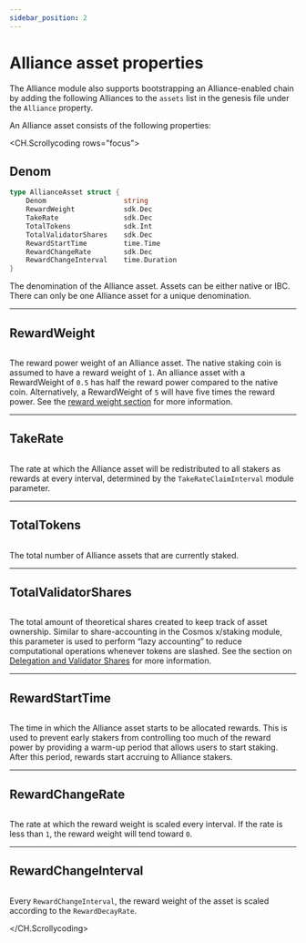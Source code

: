```yaml
---
sidebar_position: 2
---
```

# Alliance asset properties

The Alliance module also supports bootstrapping an Alliance-enabled chain by adding the following Alliances to the `assets` list in the genesis file under the `Alliance` property.

An Alliance asset consists of the following properties:

<CH.Scrollycoding rows="focus">

## Denom

```go AllianceAsset focus=2
type AllianceAsset struct {
    Denom                   string
    RewardWeight            sdk.Dec
    TakeRate                sdk.Dec
    TotalTokens             sdk.Int
    TotalValidatorShares    sdk.Dec
    RewardStartTime         time.Time
    RewardChangeRate	    sdk.Dec
    RewardChangeInterval    time.Duration                              
}

```

The denomination of the Alliance asset. Assets can be either native or IBC. There can only be one Alliance asset for a unique denomination.

---

## RewardWeight

```go AllianceAsset focus=3

```

The reward power weight of an Alliance asset. The native staking coin is assumed to have a reward weight of `1`. An alliance asset with a RewardWeight of `0.5` has half the reward power compared to the native coin. Alternatively, a RewardWeight of `5` will have five times the reward power. See the [reward weight section](../concepts/staking) for more information.

---

## TakeRate

```go AllianceAsset focus=4

```

The rate at which the Alliance asset will be redistributed to all stakers as rewards at every interval, determined by the `TakeRateClaimInterval` module parameter.

---

## TotalTokens

```go AllianceAsset focus=5

```

The total number of Alliance assets that are currently staked.

---

## Total<wbr />Validator<wbr />Shares

```go AllianceAsset focus=6

```

The total amount of theoretical shares created to keep track of asset ownership. Similar to share-accounting in the Cosmos x/staking module, this parameter is used to perform “lazy accounting” to reduce computational operations whenever tokens are slashed. See the section on [Delegation and Validator Shares](../concepts/delegation.mdx) for more information.

---

## Reward<wbr />StartTime

```go AllianceAsset focus=7

```

The time in which the Alliance asset starts to be allocated rewards. This is used to prevent early stakers from controlling too much of the reward power by providing a warm-up period that allows users to start staking. After this period, rewards start accruing to Alliance stakers.

--- 

## Reward<wbr />ChangeRate

```go AllianceAsset focus=8

```

The rate at which the reward weight is scaled every interval. If the rate is less than `1`, the reward weight will tend toward `0`. 

---

## RewardChange<wbr />Interval

```go AllianceAsset focus=9

```

Every `RewardChangeInterval`, the reward weight of the asset is scaled according to the `RewardDecayRate`.

</CH.Scrollycoding>
